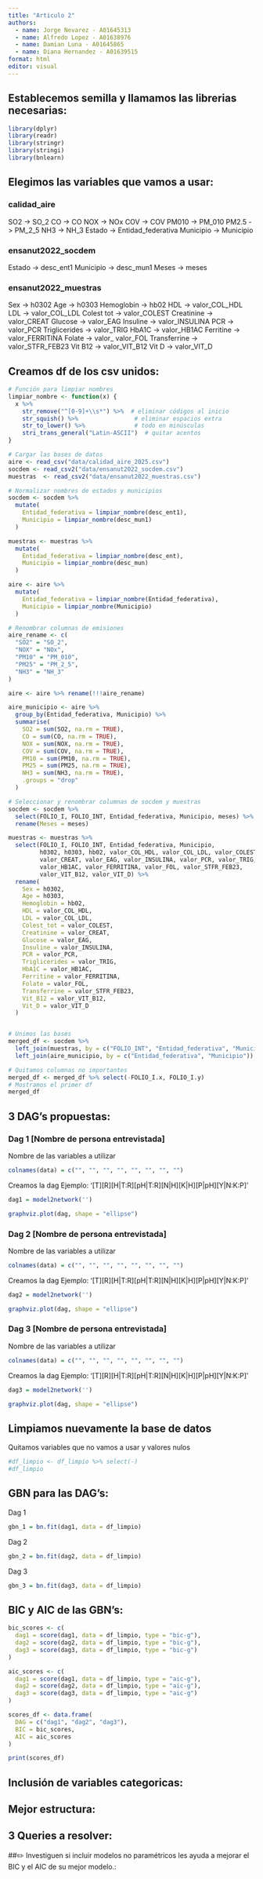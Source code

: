 ```yaml
---
title: "Articulo 2"
authors:
  - name: Jorge Nevarez - A01645313
  - name: Alfredo Lopez - A01638976
  - name: Damian Luna - A01645865
  - name: Diana Hernandez - A01639515
format: html
editor: visual
---
```


## Establecemos semilla y llamamos las librerias necesarias:

```r
library(dplyr)
library(readr)
library(stringr)
library(stringi)
library(bnlearn)

```


## Elegimos las variables que vamos a usar:

### calidad_aire
SO2 -> SO_2
CO -> CO
NOX -> NOx
COV -> COV
PM010 -> PM_010
PM2.5 -> PM_2_5
NH3 -> NH_3
Estado -> Entidad_federativa
Municipio -> Municipio


### ensanut2022_socdem
Estado -> desc_ent1
Municipio -> desc_mun1
Meses -> meses     


### ensanut2022_muestras
Sex -> h0302
Age -> h0303
Hemoglobin -> hb02
HDL -> valor_COL_HDL
LDL -> valor_COL_LDL
Colest tot -> valor_COLEST
Creatinine -> valor_CREAT
Glucose -> valor_EAG
Insuline -> valor_INSULINA
PCR -> valor_PCR
Triglicerides -> valor_TRIG
HbA1C -> valor_HB1AC
Ferritine -> valor_FERRITINA
Folate -> valor_ valor_FOL
Transferrine -> valor_STFR_FEB23
Vit B12 -> valor_VIT_B12
Vit D -> valor_VIT_D

## Creamos df de los csv unidos:
```r
# Función para limpiar nombres
limpiar_nombre <- function(x) {
  x %>%
    str_remove("^[0-9]+\\s*") %>%  # eliminar códigos al inicio
    str_squish() %>%                # eliminar espacios extra
    str_to_lower() %>%              # todo en minúsculas
    stri_trans_general("Latin-ASCII")  # quitar acentos
}

# Cargar las bases de datos
aire <- read_csv("data/calidad_aire_2025.csv")
socdem <- read_csv2("data/ensanut2022_socdem.csv")
muestras  <- read_csv2("data/ensanut2022_muestras.csv")

# Normalizar nombres de estados y municipios
socdem <- socdem %>%
  mutate(
    Entidad_federativa = limpiar_nombre(desc_ent1),
    Municipio = limpiar_nombre(desc_mun1)
  )

muestras <- muestras %>%
  mutate(
    Entidad_federativa = limpiar_nombre(desc_ent),
    Municipio = limpiar_nombre(desc_mun)
  )

aire <- aire %>%
  mutate(
    Entidad_federativa = limpiar_nombre(Entidad_federativa),
    Municipio = limpiar_nombre(Municipio)
  )

# Renombrar columnas de emisiones
aire_rename <- c(
  "SO2" = "SO_2",
  "NOX" = "NOx",
  "PM10" = "PM_010",
  "PM25" = "PM_2_5",
  "NH3" = "NH_3"
)

aire <- aire %>% rename(!!!aire_rename)

aire_municipio <- aire %>%
  group_by(Entidad_federativa, Municipio) %>%
  summarise(
    SO2 = sum(SO2, na.rm = TRUE),
    CO = sum(CO, na.rm = TRUE),
    NOX = sum(NOX, na.rm = TRUE),
    COV = sum(COV, na.rm = TRUE),
    PM10 = sum(PM10, na.rm = TRUE),
    PM25 = sum(PM25, na.rm = TRUE),
    NH3 = sum(NH3, na.rm = TRUE),
    .groups = "drop"
  )

# Seleccionar y renombrar columnas de socdem y muestras
socdem <- socdem %>%
  select(FOLIO_I, FOLIO_INT, Entidad_federativa, Municipio, meses) %>%
  rename(Meses = meses)

muestras <- muestras %>%
  select(FOLIO_I, FOLIO_INT, Entidad_federativa, Municipio,
         h0302, h0303, hb02, valor_COL_HDL, valor_COL_LDL, valor_COLEST,
         valor_CREAT, valor_EAG, valor_INSULINA, valor_PCR, valor_TRIG,
         valor_HB1AC, valor_FERRITINA, valor_FOL, valor_STFR_FEB23,
         valor_VIT_B12, valor_VIT_D) %>%
  rename(
    Sex = h0302,
    Age = h0303,
    Hemoglobin = hb02,
    HDL = valor_COL_HDL,
    LDL = valor_COL_LDL,
    Colest_tot = valor_COLEST,
    Creatinine = valor_CREAT,
    Glucose = valor_EAG,
    Insuline = valor_INSULINA,
    PCR = valor_PCR,
    Triglicerides = valor_TRIG,
    HbA1C = valor_HB1AC,
    Ferritine = valor_FERRITINA,
    Folate = valor_FOL,
    Transferrine = valor_STFR_FEB23,
    Vit_B12 = valor_VIT_B12,
    Vit_D = valor_VIT_D
  )


# Unimos las bases
merged_df <- socdem %>%
  left_join(muestras, by = c("FOLIO_INT", "Entidad_federativa", "Municipio")) %>%
  left_join(aire_municipio, by = c("Entidad_federativa", "Municipio"))

# Quitamos columnas no importantes
merged_df <- merged_df %>% select(-FOLIO_I.x, FOLIO_I.y)
# Mostramos el primer df
merged_df
```


## 3 DAG's propuestas:

### Dag 1 [Nombre de persona entrevistada]
Nombre de las variables a utilizar
```r
colnames(data) = c("", "", "", "", "", "", "", "")
```

Creamos la dag
Ejemplo: '[T][R][H|T:R][pH|T:R][N|H][K|H][P|pH][Y|N:K:P]'
```r
dag1 = model2network('')
```

```r
graphviz.plot(dag, shape = "ellipse")
```


### Dag 2 [Nombre de persona entrevistada]
Nombre de las variables a utilizar
```r
colnames(data) = c("", "", "", "", "", "", "", "")
```

Creamos la dag
Ejemplo: '[T][R][H|T:R][pH|T:R][N|H][K|H][P|pH][Y|N:K:P]'
```r
dag2 = model2network('')
```

```r
graphviz.plot(dag, shape = "ellipse")
```


### Dag 3 [Nombre de persona entrevistada]
Nombre de las variables a utilizar
```r
colnames(data) = c("", "", "", "", "", "", "", "")
```

Creamos la dag
Ejemplo: '[T][R][H|T:R][pH|T:R][N|H][K|H][P|pH][Y|N:K:P]'
```r
dag3 = model2network('')
```

```r
graphviz.plot(dag, shape = "ellipse")
```


## Limpiamos nuevamente la base de datos
Quitamos variables que no vamos a usar y valores nulos
```r
#df_limpio <- df_limpio %>% select(-)
#df_limpio
```

## GBN para las DAG's:
Dag 1
```r
gbn_1 = bn.fit(dag1, data = df_limpio)
```

Dag 2
```r
gbn_2 = bn.fit(dag2, data = df_limpio)
```

Dag 3
```r
gbn_3 = bn.fit(dag3, data = df_limpio)
```

## BIC y AIC de las GBN's:
```r
bic_scores <- c(
  dag1 = score(dag1, data = df_limpio, type = "bic-g"),
  dag2 = score(dag2, data = df_limpio, type = "bic-g"),
  dag3 = score(dag3, data = df_limpio, type = "bic-g")
)

aic_scores <- c(
  dag1 = score(dag1, data = df_limpio, type = "aic-g"),
  dag2 = score(dag2, data = df_limpio, type = "aic-g"),
  dag3 = score(dag3, data = df_limpio, type = "aic-g")
)

scores_df <- data.frame(
  DAG = c("dag1", "dag2", "dag3"),
  BIC = bic_scores,
  AIC = aic_scores
)

print(scores_df)
```

## Inclusión de variables categoricas:

## Mejor estructura:

## 3 Queries a resolver:

##✏️ Investiguen si incluir modelos no paramétricos les ayuda a mejorar el BIC y el AIC de su mejor modelo.:


